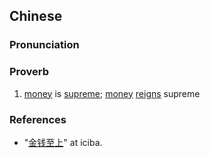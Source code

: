 {{also|金钱至上}}
==Chinese==
{{zh-forms|s=金钱至上|type=22}}

===Pronunciation===
{{zh-pron
|m=jīnqián zhìshàng
|c=gam1 cin4 zi3 soeng6
|cat=prov
}}

===Proverb===
{{zh-proverb}}

# [[money]] is [[supreme]]; [[money]] [[reign]]s supreme

===References===
* "[http://www.iciba.com/%E9%87%91%E9%92%B1%E8%87%B3%E4%B8%8A 金钱至上]" at iciba.